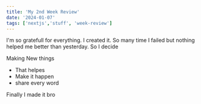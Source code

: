 ```yaml
---
title: 'My 2nd Week Review'
date: '2024-01-07'
tags: ['nextjs','stuff', 'week-review']
---
```


I'm so gratefull for everything. I created it. So many time I failed but nothing helped me better than yesterday.
 So I decide

Making New things
  - That helpes
  - Make it happen 
  - share every word

Finally I made it bro
